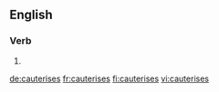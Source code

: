 ==English==

===Verb===
{{head|en|verb form}}

# {{en-third-person singular of|cauterise}}

[[de:cauterises]]
[[fr:cauterises]]
[[fi:cauterises]]
[[vi:cauterises]]